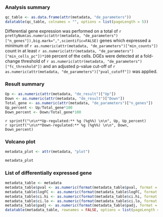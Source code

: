 ### Analysis summary

```r
qc_table <- as.data.frame(attr(metadata, "de_parameters"))
datatable(qc_table, colnames = "", options = list(pageLength = 5))
```

Differential gene expression was performed on a total of `r prettyNum(as.numeric(attr(metadata, "de_parameters")["n_genes"]),big.mark=",",scientific=FALSE)` genes which expressed a minimum of `r as.numeric(attr(metadata, "de_parameters")["min_counts"])` count in at least `r as.numeric(attr(metadata, "de_parameters")["min_cells_pc"])*100` percent of the cells. DGEs were detected at a fold-change threshold of `r as.numeric(attr(metadata, "de_parameters")["fc_threshold"])` and an adjusted p-value cut-off of `r as.numeric(attr(metadata, "de_parameters")["pval_cutoff"])` was applied. 

### Result summary

```r
Up <- as.numeric(attr(metadata, "de_result")["Up"])
Down <- as.numeric(attr(metadata, "de_result")["Down"])
Total_gene <- as.numeric(attr(metadata, "de_parameters")["n_genes"])
Up_percent <- Up/Total_gene*100
Down_percent <- Down/Total_gene*100
```


`r sprintf("\n\n**Up-regulated:** %g (%g%%) \n\n", Up, Up_percent)`  
`r sprintf("\n\n**Down-regulated:** %g (%g%%) \n\n", Down, Down_percent)` 

### Volcano plot

```r
metadata_plot <- attr(metadata, "plot")
```

<div class = "zoomfig">
```r
metadata_plot
```
</div>


### List of differentially expressed gene

```r
metadata_table <- metadata
metadata_table$pval <- as.numeric(format(metadata_table$pval, format = "e", digits = 2))
metadata_table$logFC <- as.numeric(format(metadata_table$logFC, format = "e", digits = 2))
metadata_table$ci.hi <- as.numeric(format(metadata_table$ci.hi, format = "e", digits = 2))
metadata_table$ci.lo <- as.numeric(format(metadata_table$ci.lo, format = "e", digits = 2))
metadata_table$padj <- as.numeric(format(metadata_table$padj, format = "e", digits = 2))
datatable(metadata_table, rownames = FALSE, options = list(pageLength = 10, scrollX=T, autoWidth = TRUE), escape = FALSE )
```
